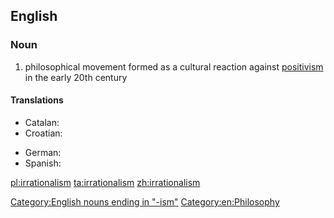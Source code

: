 ==English==
{{wikipedia}}

===Noun===
{{en-noun|-}}

# philosophical movement formed as a cultural reaction against [[positivism]] in the early 20th century

====Translations====
{{trans-top|philosophical movement}}
* Catalan: {{t-|ca|irracionalisme|m}}
* Croatian: {{t-|hr|iracionalizam|m}}
{{trans-mid}}
* German: {{t-|de|Irrationalismus|m}}
* Spanish: {{t-|es|irracionalismo|m}}
{{trans-bottom}}

[[Category:English nouns ending in "-ism"]]
[[Category:en:Philosophy]]

[[pl:irrationalism]]
[[ta:irrationalism]]
[[zh:irrationalism]]